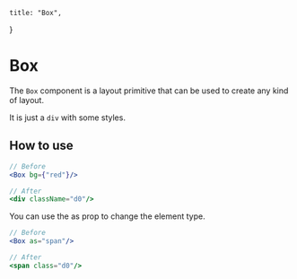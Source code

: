     title: "Box",
}

# Box

The `Box` component is a layout primitive that can be used to create any kind of layout.

It is just a `div` with some styles.


## How to use

```jsx
// Before
<Box bg={"red"}/>

// After
<div className="d0"/>
```

You can use the as prop to change the element type.

```jsx
// Before
<Box as="span"/>

// After
<span class="d0"/>
```
